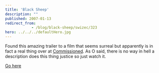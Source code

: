 ```yaml
---
title: 'Black Sheep'
description: ""
published: 2007-01-13
redirect_from: 
            - /blog/black-sheep/swizec/323
hero: ../../../defaultHero.jpg
---
```


Found this amazing trailer to a film that seems surreal but apparently is in fact a real thing over at [Commissioned](http://www.commissionedcomic.com). As O said, there is no way in hell a description does this thing justice so just watch it.

[Go here](<http://www.ifilm.com/video/2810911 >)
